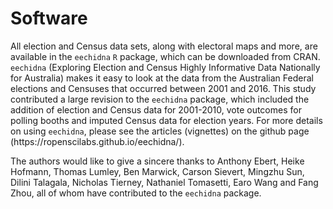 # Software

All election and Census data sets, along with electoral maps and more, are available in the `eechidna` `R` package, which can be downloaded from CRAN. `eechidna` (Exploring Election and Census Highly Informative Data Nationally for Australia) makes it easy to look at the data from the Australian Federal elections and Censuses that occurred between 2001 and 2016. This study contributed a large revision to the `eechidna` package, which included the addition of election and Census data for 2001-2010, vote outcomes for polling booths and imputed Census data for election years. For more details on using `eechidna`, please see the articles (vignettes) on the github page (https://ropenscilabs.github.io/eechidna/). 

The authors would like to give a sincere thanks to Anthony Ebert, Heike Hofmann, Thomas Lumley, Ben Marwick, Carson Sievert, Mingzhu Sun, Dilini Talagala, Nicholas Tierney, Nathaniel Tomasetti, Earo Wang and Fang Zhou, all of whom have contributed to the `eechidna` package.